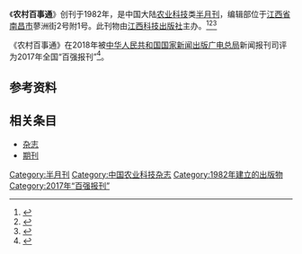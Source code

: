 {{Infobox magazine
| title = 农村百事通 
| image_file = 
| image_size = 
| image_caption =
| editor = 
| editor_title =  
| staff_writer =  
| founder =  
| frequency = 半月刊
| circulation = 
| category = 农业科技
| company = 中文天地出版传媒集团（主管单位）
| 出版者= [[江西科技出版社|江西科技出版社]]（主办单位）
| firstdate = [[1982年|1982年]]
| 创刊地区= [[中国大陆|中国大陆]]
| 总部所在地   =[[江西省|江西省]][[南昌市|南昌市]]蓼洲街2号附1号
| language = [[中文|中文]]
| website = [http://www.ncbst.cn/ 《农村百事通》的官方网站]
| issn = 1006-9119
| CN   = CN36-1070/S
}}
《'''农村百事通'''》创刊于1982年，是中国大陆[[农业科技|农业科技]]类[[杂志#出版|半月刊]]，编辑部位于[[江西省|江西省]][[南昌市|南昌市]]蓼洲街2号附1号。此刊物由[[江西科技出版社|江西科技出版社]]主办。<ref name="知网1">{{Cite web|title=农村百事通|url=https://navi.cnki.net/knavi/JournalDetail?pcode=CJFD&pykm=NCBS|accessdate=2021-02-02|work=navi.cnki.net|publisher=[[中国知网|中国知网]]}}</ref><ref name="维普1">{{Cite web|title=农村百事通 - 维普中文期刊|url=http://www.cqvip.com/qikan/Detail.aspx?gch=90307X|accessdate=2021-02-02|author=|date=|format=|publisher=[[维普|维普]]|language=}}</ref><ref name="自我介绍">{{Cite web|title=农村百事通的自我介绍|url=http://www.ncbst.cn/showpage.asp?id=2|accessdate=2021-02-02|author=|date=|format=|publisher=|language=|archive-date=2012-11-13|archive-url=https://web.archive.org/web/20121113231403/http://www.ncbst.cn/showpage.asp?id=2}}</ref>

《农村百事通》在2018年被[[中华人民共和国国家新闻出版广电总局|中华人民共和国国家新闻出版广电总局]]新闻报刊司评为2017年全国“百强报刊”<ref>{{Cite web|title=2017年全国“百强报刊”推荐名单开始公示|url=http://www.ce.cn/culture/gd/201801/16/t20180116_27756145.shtml|accessdate=2021-02-10|author=赵新乐（中国新闻出版广电报）|date=2018-01-16|format=|work=www.ce.cn|publisher=[[中国经济网|中国经济网]]|language=|archive-date=2020-11-05|archive-url=https://web.archive.org/web/20201105014543/http://www.ce.cn/culture/gd/201801/16/t20180116_27756145.shtml|dead-url=no}}</ref>。
== 参考资料 ==
{{reflist|2}}

== 相关条目 ==

* [[杂志|杂志]]
* [[期刊|期刊]]

{{pub-stub}}
{{全国百强报刊|2017}}

[[Category:半月刊|Category:半月刊]]
[[Category:中国农业科技杂志|Category:中国农业科技杂志]]
[[Category:1982年建立的出版物|Category:1982年建立的出版物]]
[[Category:2017年“百强报刊”|Category:2017年“百强报刊”]]
